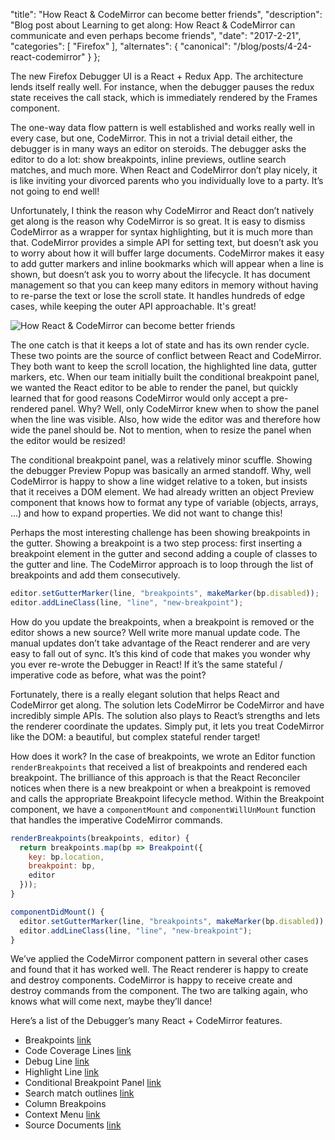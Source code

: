 
  "title": "How React & CodeMirror can become better friends",
  "description": "Blog post about Learning to get along: How React & CodeMirror can communicate and even perhaps become friends",
  "date": "2017-2-21",
  "categories": [
    "Firefox"
  ],
  "alternates": {
    "canonical": "/blog/posts/4-24-react-codemirror"
  }
};

The new Firefox Debugger UI is a React + Redux App. The architecture lends itself really well. For instance, when the debugger pauses the redux state receives the call stack, which is immediately rendered by the Frames component.

The one-way data flow pattern is well established and works really well in every case, but one, CodeMirror. This in not a trivial detail either, the debugger is in many ways an editor on steroids.  The debugger asks the editor to do a lot: show breakpoints, inline previews, outline search matches, and much more. When React and CodeMirror don’t play nicely, it is like inviting your divorced parents who you individually love to a party. It’s not going to end well!

Unfortunately, I think the reason why CodeMirror and React don’t natively get along is the reason why CodeMirror is so great. It is easy to dismiss CodeMirror as a wrapper for syntax highlighting, but it is much more than that. CodeMirror provides a simple API for setting text, but doesn’t ask you to worry about how it will buffer large documents. CodeMirror makes it easy to add gutter markers and inline bookmarks which will appear when a line is shown, but doesn’t ask you to worry about the lifecycle. It has document management so that you can keep many editors in memory without having to re-parse the text or lose the scroll state. It handles hundreds of edge cases, while keeping the outer API approachable. It's great!

<Image src={Codemirror} alt="How React & CodeMirror can become better friends" />

The one catch is that it keeps a lot of state and has its own render cycle. These two points are the source of conflict between React and CodeMirror. They both want to keep the scroll location, the highlighted line data, gutter markers, etc. When our team initially built the conditional breakpoint panel, we wanted the React editor to be able to render the panel, but quickly learned that for good reasons CodeMirror would only accept a pre-rendered panel. Why? Well, only CodeMirror knew when to show the panel when the line was visible. Also, how wide the editor was and therefore how wide the panel should be. Not to mention, when to resize the panel when the editor would be resized!

The conditional breakpoint panel, was a relatively minor scuffle. Showing the debugger Preview Popup was basically an armed standoff. Why, well CodeMirror is happy to show a line widget relative to a token, but insists that it receives a DOM element. We had already written an object Preview component that knows how to format any type of variable (objects, arrays, …) and how to expand properties. We did not want to change this!

Perhaps the most interesting challenge has been showing breakpoints in the gutter. Showing a breakpoint is a two step process: first inserting a breakpoint element in the gutter and second adding a couple of classes to the gutter and line. The CodeMirror approach is to loop through the list of breakpoints and add them consecutively.

```js
editor.setGutterMarker(line, "breakpoints", makeMarker(bp.disabled));
editor.addLineClass(line, "line", "new-breakpoint");
```

How do you update the breakpoints, when a breakpoint is removed or the editor shows a new source? Well write more manual update code. The manual updates don’t take advantage of the React renderer and are very easy to fall out of sync. It’s this kind of code that makes you wonder why you ever re-wrote the Debugger in React! If it’s the same stateful / imperative code as before, what was the point?

Fortunately, there is a really elegant solution that helps React and CodeMirror get along. The solution lets CodeMirror be CodeMirror and have incredibly simple APIs. The solution also plays to React’s strengths and lets the renderer coordinate the updates. Simply put, it lets you treat CodeMirror like the DOM: a beautiful, but complex stateful render target!

How does it work? In the case of breakpoints, we wrote an Editor function `renderBreakpoints` that received a list of breakpoints and rendered each breakpoint. The brilliance of this approach is that the React Reconciler notices when there is a new breakpoint or when a breakpoint is removed and calls the appropriate Breakpoint lifecycle method. Within the Breakpoint component, we have a `componentMount` and `componentWillUnMount` function that handles the imperative CodeMirror commands.

```js
renderBreakpoints(breakpoints, editor) {
  return breakpoints.map(bp => Breakpoint({
    key: bp.location,
    breakpoint: bp,
    editor
  }));
}
```

```js
componentDidMount() {
  editor.setGutterMarker(line, "breakpoints", makeMarker(bp.disabled));
  editor.addLineClass(line, "line", "new-breakpoint");
}
```

We’ve applied the CodeMirror component pattern in several other cases and found that it has worked well. The React renderer is happy to create and destroy components. CodeMirror is happy to receive create and destroy commands from the component. The two are talking again, who knows what will come next, maybe they’ll dance!


Here’s a list of the Debugger’s many React + CodeMirror features.
* Breakpoints  [link](https://github.com/devtools-html/debugger.html/blob/master/src/components/Editor/Breakpoint.js)
* Code Coverage Lines [link](https://github.com/devtools-html/debugger.html/blob/master/src/components/Editor/HitMarker.js)
* Debug Line [link](https://github.com/devtools-html/debugger.html/blob/master/src/components/Editor/index.js#L557-L568)
* Highlight Line [link](https://github.com/devtools-html/debugger.html/blob/master/src/components/Editor/index.js#L571-L601)
* Conditional Breakpoint Panel [link](https://github.com/devtools-html/debugger.html/blob/master/src/components/Editor/ConditionalPanel.js)
* Search match outlines [link](https://github.com/devtools-html/debugger.html/blob/master/src/utils/editor/source-search.js#L66-L106)
* Column Breakpoins
* Context Menu [link](https://github.com/devtools-html/debugger.html/blob/master/src/components/Editor/EditorMenu.js)
* Source Documents [link](https://github.com/devtools-html/debugger.html/blob/master/src/components/Editor/index.js#L623-L638)